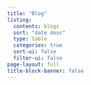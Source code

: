 ```yaml
---
title: "Blog"
listing:
  contents: blogs
  sort: "date desc"
  type: table
  categories: true
  sort-ui: false
  filter-ui: false
page-layout: full
title-block-banner: false
---
```

